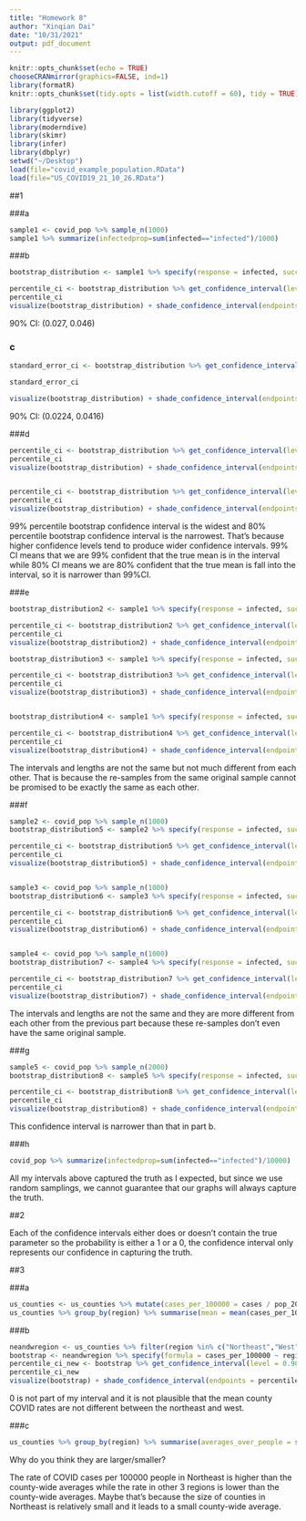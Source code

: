 ```yaml
---
title: "Homework 8"
author: "Xinqian Dai"
date: "10/31/2021"
output: pdf_document
---
```


```r
knitr::opts_chunk$set(echo = TRUE)
chooseCRANmirror(graphics=FALSE, ind=1)
library(formatR)
knitr::opts_chunk$set(tidy.opts = list(width.cutoff = 60), tidy = TRUE)
```


```r
library(ggplot2)
library(tidyverse)
library(moderndive)
library(skimr)
library(infer)
library(dbplyr)
setwd("~/Desktop")
load(file="covid_example_population.RData")
load(file="US_COVID19_21_10_26.RData")
```

##1

###a
```r
sample1 <- covid_pop %>% sample_n(1000)
sample1 %>% summarize(infectedprop=sum(infected=="infected")/1000) 
```
###b
```r
bootstrap_distribution <- sample1 %>% specify(response = infected, success = "infected") %>% generate(reps = 1000, type = "bootstrap") %>% calculate(stat = "prop")

percentile_ci <- bootstrap_distribution %>% get_confidence_interval(level = 0.90, type = "percentile")
percentile_ci
visualize(bootstrap_distribution) + shade_confidence_interval(endpoints = percentile_ci )+labs(x = "Stat", y = "Count", title = "size 1000 90% percentile bootstrap")

```
90% CI: (0.027, 0.046)

### c
```r
standard_error_ci <- bootstrap_distribution %>% get_confidence_interval(level = 0.9, type = "se", point_estimate = 0.032)

standard_error_ci

visualize(bootstrap_distribution) + shade_confidence_interval(endpoints = standard_error_ci)+labs(x = "Stat", y = "Count", title = "se bootstrap")

```
90% CI: (0.0224, 0.0416)

###d
```r
percentile_ci <- bootstrap_distribution %>% get_confidence_interval(level = 0.99, type = "percentile")
percentile_ci
visualize(bootstrap_distribution) + shade_confidence_interval(endpoints = percentile_ci )+labs(x = "Stat", y = "Count", title = "size 1000 99% percentile bootstrap")


percentile_ci <- bootstrap_distribution %>% get_confidence_interval(level = 0.80, type = "percentile")
percentile_ci
visualize(bootstrap_distribution) + shade_confidence_interval(endpoints = percentile_ci )+labs(x = "Stat", y = "Count", title = "size 1000 80% percentile bootstrap")

```
99% percentile bootstrap confidence interval is the widest and 80% percentile bootstrap confidence interval is the narrowest. That's because higher confidence levels tend to produce wider confidence intervals. 99% CI means that we are 99% confident that the true mean is in the interval while 80% CI means we are 80% confident that the true mean is fall into the interval, so it is narrower than 99%CI.

###e
```r
bootstrap_distribution2 <- sample1 %>% specify(response = infected, success = "infected") %>% generate(reps = 1000, type = "bootstrap") %>% calculate(stat = "prop")

percentile_ci <- bootstrap_distribution2 %>% get_confidence_interval(level = 0.90, type = "percentile")
percentile_ci
visualize(bootstrap_distribution2) + shade_confidence_interval(endpoints = percentile_ci )+labs(x = "Stat", y = "Count", title = "size 1000 90% percentile bootstrap")

bootstrap_distribution3 <- sample1 %>% specify(response = infected, success = "infected") %>% generate(reps = 1000, type = "bootstrap") %>% calculate(stat = "prop")

percentile_ci <- bootstrap_distribution3 %>% get_confidence_interval(level = 0.90, type = "percentile")
percentile_ci
visualize(bootstrap_distribution3) + shade_confidence_interval(endpoints = percentile_ci )+labs(x = "Stat", y = "Count", title = "size 1000 90% percentile bootstrap")


bootstrap_distribution4 <- sample1 %>% specify(response = infected, success = "infected") %>% generate(reps = 1000, type = "bootstrap") %>% calculate(stat = "prop")

percentile_ci <- bootstrap_distribution4 %>% get_confidence_interval(level = 0.90, type = "percentile")
percentile_ci
visualize(bootstrap_distribution4) + shade_confidence_interval(endpoints = percentile_ci )+labs(x = "Stat", y = "Count", title = "size 1000 90% percentile bootstrap")

```
The intervals and lengths are not the same but not much different from each other. That is because the re-samples from the same original sample cannot be promised to be exactly the same as each other.

###f
```r
sample2 <- covid_pop %>% sample_n(1000)
bootstrap_distribution5 <- sample2 %>% specify(response = infected, success = "infected") %>% generate(reps = 1000, type = "bootstrap") %>% calculate(stat = "prop")

percentile_ci <- bootstrap_distribution5 %>% get_confidence_interval(level = 0.90, type = "percentile")
percentile_ci
visualize(bootstrap_distribution5) + shade_confidence_interval(endpoints = percentile_ci ) + labs(x = "Stat", y = "Count", title = "size 1000 90% percentile bootstrap")


sample3 <- covid_pop %>% sample_n(1000)
bootstrap_distribution6 <- sample3 %>% specify(response = infected, success = "infected") %>% generate(reps = 1000, type = "bootstrap") %>% calculate(stat = "prop")

percentile_ci <- bootstrap_distribution6 %>% get_confidence_interval(level = 0.90, type = "percentile")
percentile_ci
visualize(bootstrap_distribution6) + shade_confidence_interval(endpoints = percentile_ci )+ labs(x = "Stat", y = "Count", title = "size 1000 90% percentile bootstrap")


sample4 <- covid_pop %>% sample_n(1000)
bootstrap_distribution7 <- sample4 %>% specify(response = infected, success = "infected") %>% generate(reps = 1000, type = "bootstrap") %>% calculate(stat = "prop")

percentile_ci <- bootstrap_distribution7 %>% get_confidence_interval(level = 0.90, type = "percentile")
percentile_ci
visualize(bootstrap_distribution7) + shade_confidence_interval(endpoints = percentile_ci ) + labs(x = "Stat", y = "Count", title = "size 1000 90% percentile bootstrap")


```
The intervals and lengths are not the same and they are more different from each other from the previous part because these re-samples don't even have the same original sample.


###g
```r
sample5 <- covid_pop %>% sample_n(2000)
bootstrap_distribution8 <- sample5 %>% specify(response = infected, success = "infected") %>% generate(reps = 2000, type = "bootstrap") %>% calculate(stat = "prop")

percentile_ci <- bootstrap_distribution8 %>% get_confidence_interval(level = 0.90, type = "percentile")
percentile_ci
visualize(bootstrap_distribution8) + shade_confidence_interval(endpoints = percentile_ci )+ labs(x = "Stat", y = "Count", title = "size 2000 90% percentile bootstrap")
```
This confidence interval is narrower than that in part b.

###h
```r
covid_pop %>% summarize(infectedprop=sum(infected=="infected")/10000) 
```
All my intervals above captured the truth as I expected, but since we use random samplings, we cannot guarantee that our graphs will always capture the truth.


##2

Each of the confidence intervals either does or doesn’t contain the true parameter so the probability is either a 1 or a 0, the confidence interval only represents our confidence in capturing the truth.


##3

###a
```r
us_counties <- us_counties %>% mutate(cases_per_100000 = cases / pop_2019 * 100000)
us_counties %>% group_by(region) %>% summarise(mean = mean(cases_per_100000), sd = sd(cases_per_100000))
```
###b
```r
neandwregion <- us_counties %>% filter(region %in% c("Northeast","West"))
bootstrap <- neandwregion %>% specify(formula = cases_per_100000 ~ region) %>% generate(reps = 1000, type = "bootstrap") %>% calculate(stat = "diff in means",order = c("Northeast", "West"))
percentile_ci_new <- bootstrap %>% get_confidence_interval(level = 0.90, type = "percentile")
percentile_ci_new
visualize(bootstrap) + shade_confidence_interval(endpoints = percentile_ci_new)+ labs(x = "Cases per 100000", y = "Count", title = "Bootstrap for the difference in mean county cases per 100000")
```
0 is not part of my interval and it is not plausible that the mean county COVID rates are not different between the northeast and west.


###c
```r
us_counties %>% group_by(region) %>% summarise(averages_over_people = sum(cases) / sum(pop_2019) * 100000)
```
Why do you think they are larger/smaller?

The rate of COVID cases per 100000 people in Northeast is higher than the county-wide averages while the rate in other 3 regions is lower than the county-wide averages. Maybe that's because the size of counties in Northeast is relatively small and it leads to a small county-wide average.

